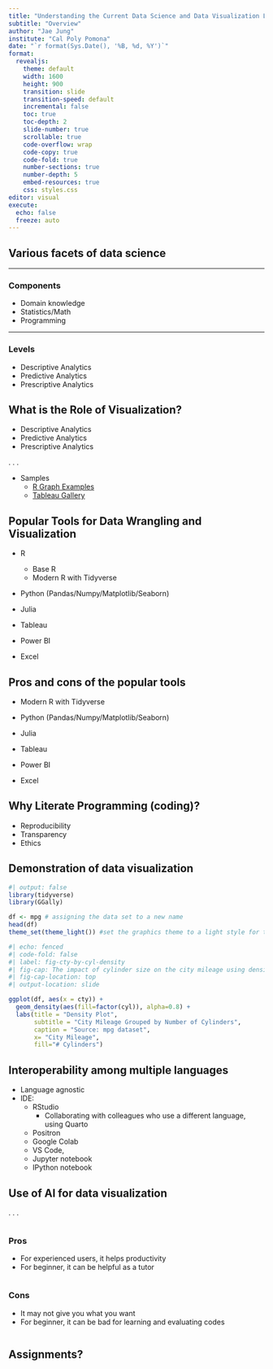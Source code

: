 ```yaml
---
title: "Understanding the Current Data Science and Data Visualization Landscape"
subtitle: "Overview"
author: "Jae Jung"
institute: "Cal Poly Pomona"
date: "`r format(Sys.Date(), '%B, %d, %Y')`"
format: 
  revealjs:
    theme: default
    width: 1600
    height: 900
    transition: slide
    transition-speed: default
    incremental: false
    toc: true
    toc-depth: 2
    slide-number: true
    scrollable: true
    code-overflow: wrap
    code-copy: true
    code-fold: true
    number-sections: true
    number-depth: 5
    embed-resources: true
    css: styles.css
editor: visual
execute: 
  echo: false
  freeze: auto
---
```


## Various facets of data science

---

### Components
- Domain knowledge
- Statistics/Math
- Programming

---

### Levels
- Descriptive Analytics
- Predictive Analytics
- Prescriptive Analytics


## What is the Role of Visualization?

- Descriptive Analytics
- Predictive Analytics
- Prescriptive Analytics

. . .

- Samples
    - [R Graph Examples](https://r-graph-gallery.com/best-r-chart-examples.html)
    - [Tableau Gallery](https://www.tableau.com/viz-gallery)

## Popular Tools for Data Wrangling and Visualization 

:::{.incremental}
-   R
    -   Base R
    -   Modern R with Tidyverse

-   Python (Pandas/Numpy/Matplotlib/Seaborn)

-   Julia

-   Tableau

-   Power BI

-   Excel
:::

## Pros and cons of the popular tools

:::{.highlight-muted}
-   Modern R with Tidyverse

-   Python (Pandas/Numpy/Matplotlib/Seaborn)

-   Julia

-   Tableau

-   Power BI

-   Excel
:::

## Why Literate Programming (coding)?
:::{.incremental}
-   Reproducibility
-   Transparency
-   Ethics
:::

## Demonstration of data visualization

```r
#| output: false
library(tidyverse)
library(GGally)

df <- mpg # assigning the data set to a new name
head(df)
theme_set(theme_light()) #set the graphics theme to a light style for this R session.
```

```r
#| echo: fenced
#| code-fold: false
#| label: fig-cty-by-cyl-density
#| fig-cap: The impact of cylinder size on the city mileage using density plot
#| fig-cap-location: top
#| output-location: slide

ggplot(df, aes(x = cty)) +
  geom_density(aes(fill=factor(cyl)), alpha=0.8) +
  labs(title = "Density Plot",
       subtitle = "City Mileage Grouped by Number of Cylinders",
       caption = "Source: mpg dataset",
       x= "City Mileage",  
       fill="# Cylinders") 
```

## Interoperability among multiple languages

-   Language agnostic
-   IDE:
    -   RStudio
        -   Collaborating with colleagues who use a different language, using Quarto
    -   Positron
    -   Google Colab
    -   VS Code,
    -   Jupyter notebook
    -   IPython notebook

## Use of AI for data visualization

. . .

::::::{.columns}

::::{.incremental}

:::{.column}
### Pros
-   For experienced users, it helps productivity
-   For beginner, it can be helpful as a tutor
:::

:::{.column}
### Cons
-   It may not give you what you want
-   For beginner, it can be bad for learning and evaluating codes
:::
::::

::::::

## Assignments?


